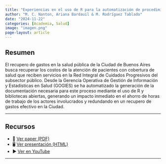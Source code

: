 ```yaml
---
title: "Experiencias en el uso de R para la automatización de procedimientos administrativos: el Recupero de gastos en el sistema público de salud de la Ciudad de Buenos Aires"
author: "M. C. Nanton, Ariana Bardauil & M. Rodríguez Tablado"
date: "2024-11-22"
categories: [Academia, Salud]
image: "imagen.png"
page-layout: article
---
```


## Resumen

El recupero de gastos en la salud pública de la Ciudad de Buenos Aires busca recuperar los costos de la atención de pacientes con cobertura de salud que reciben servicios en la Red Integral de Cuidados Progresivos del subsector público. Desde la Gerencia Operativa de Gestión de Información y Estadísticas en Salud (GOGIES) se ha automatizado la generación de la documentación necesaria para este proceso mediante el uso de R y bibliotecas abiertas, generando un impacto inmediato en el ahorro de horas de trabajo de los actores involucrados y redundando en un recupero de gastos efectivo en la Ciudad.

---

## Recursos

- 📄 [Ver paper (PDF)](https://github.com/ariibard/presentacion_latinr_recupero_de_gastos/blob/main/77_Experiencias_en_el_uso_de_R.pdf)
- 🖥️ [Ver presentación (HTML)](https://github.com/ariibard/presentacion_latinr_recupero_de_gastos/blob/main/presentacion/presentacion_latinR_2024.html)
- ▶️ [Ver en YouTube](https://www.youtube.com/watch?v=KBcI5T5CdW8&list=PL9-E3cL2KgKm7Jg0N1YogTvh6kmyy5F13&index=3)

---


